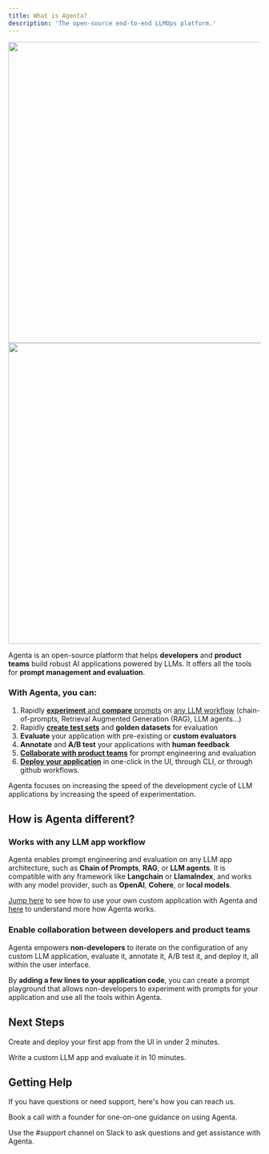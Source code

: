 ```yaml
---
title: What is Agenta?
description: 'The open-source end-to-end LLMOps platform.'
---
```

<img className="dark:hidden" height="600" src="/images/agenta_mockup_whitebg.png" />
<img className="hidden dark:block" height="600" src="/images/agenta_mockup_blackbg.png" />

Agenta is an open-source platform that helps **developers** and **product teams** build robust AI applications powered by LLMs. It offers all the tools for **prompt management and evaluation**. 

### With Agenta, you can:

1. Rapidly [**experiment** and **compare** prompts](/basic_guides/prompt_engineering) on [any LLM workflow](/advanced_guides/custom_applications) (chain-of-prompts, Retrieval Augmented Generation (RAG), LLM agents...) 
2. Rapidly [**create test sets**](/basic_guides/test_sets) and **golden datasets** for evaluation
3. **Evaluate** your application with pre-existing or **custom evaluators**
4. **Annotate** and **A/B test** your applications with **human feedback**
5. [**Collaborate with product teams**](/basic_guides/team_management) for prompt engineering and evaluation
6. [**Deploy your application**](/basic_guides/deployment) in one-click in the UI,  through CLI, or through github workflows. 

Agenta focuses on increasing the speed of the development cycle of LLM applications by increasing the speed of experimentation.

## How is Agenta different? 

### Works with any LLM app workflow
Agenta enables prompt engineering and evaluation on any LLM app architecture, such as **Chain of Prompts**, **RAG**, or **LLM agents**. It is compatible with any framework like **Langchain** or **LlamaIndex**, and works with any model provider, such as **OpenAI**, **Cohere**, or **local models**.

[Jump here](/advanced_guides/custom_applications) to see how to use your own custom application with Agenta and [here](/developer_guides/how_does_agenta_work) to understand more how Agenta works.

### Enable collaboration between developers and product teams

Agenta empowers **non-developers** to iterate on the configuration of any custom LLM application, evaluate it, annotate it, A/B test it, and deploy it, all within the user interface.

By **adding a few lines to your application code**, you can create a prompt playground that allows non-developers to experiment with prompts for your application and use all the tools within Agenta.


## Next Steps

<CardGroup cols={2}>

  <Card
    title="Get Started"
    icon="stars"
    href="/getting_started/getting-started-ui"
    color="#33FF57">
      Create and deploy your first app from the UI in under 2 minutes.
  </Card>

  <Card
    title="Create a Custom App"
    icon="code"
    color="#337BFF"
    href="/advanced_guides/custom_applications">
      Write a custom LLM app and evaluate it in 10 minutes.
  </Card>

</CardGroup>

## Getting Help

If you have questions or need support, here's how you can reach us.

<CardGroup>
  <Card title="Schedule an onboarding call" icon="phone" href="https://cal.com/mahmoud-mabrouk-ogzgey/demo">
    Book a call with a founder for one-on-one guidance on using Agenta.
  </Card>

  <Card
    title="Join our Slack"
    icon="slack"
    href="https://join.slack.com/t/agenta-hq/shared_invite/zt-1zsafop5i-Y7~ZySbhRZvKVPV5DO_7IA"
    color="#5865F2">
    Use the #support channel on Slack to ask questions and get assistance with Agenta.  
    </Card>
</CardGroup>
